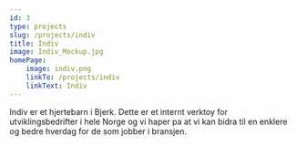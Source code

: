 ```yaml
---
id: 3
type: projects
slug: /projects/indiv
title: Indiv
image: Indiv_Mockup.jpg
homePage:
    image: indiv.png
    linkTo: /projects/indiv
    linkText: Indiv
---
```


Indiv er et hjertebarn i Bjerk. Dette er et internt verktoy for
utviklingsbedrifter i hele Norge og vi haper pa at vi kan bidra til en
enklere og bedre hverdag for de som jobber i bransjen.